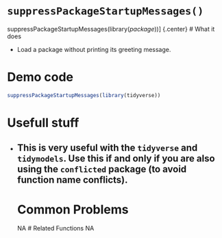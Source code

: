# [`suppressPackageStartupMessages()`]{.blue}


[suppressPackageStartupMessages]{.blue}(library(*package*))]
{.center}
# What it does 

+ Load a package without printing its greeting message.
 
# Demo code 

```r
suppressPackageStartupMessages(library(tidyverse))
```
 
# Usefull stuff 

+ This is very useful with the [`tidyverse`]{.blue} and [`tidymodels`]{.blue}.  Use this if and only if you are also using the [`conflicted`]{.blue} package (to avoid function name conflicts).
--- 
# Common Problems 
NA 
# Related Functions 
NA 
